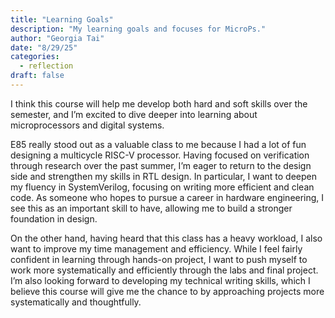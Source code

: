 ```yaml
---
title: "Learning Goals"
description: "My learning goals and focuses for MicroPs."
author: "Georgia Tai"
date: "8/29/25"
categories:
  - reflection
draft: false
---
```


I think this course will help me develop both hard and soft skills over the semester, and I'm excited to dive deeper into learning about microprocessors and digital systems. 

E85 really stood out as a valuable class to me because I had a lot of fun designing a multicycle RISC-V processor. Having focused on verification through research over the past summer, I'm eager to return to the design side and strengthen my skills in RTL design. In particular, I want to deepen my fluency in SystemVerilog, focusing on writing more efficient and clean code. As someone who hopes to pursue a career in hardware engineering, I see this as an important skill to have, allowing me to build a stronger foundation in design.

On the other hand, having heard that this class has a heavy workload, I also want to improve my time management and efficiency. While I feel fairly confident in learning through hands-on project, I want to push myself to work more systematically and efficiently through the labs and final project. I'm also looking forward to developing my technical writing skills, which I believe this course will give me the chance to by approaching projects more systematically and thoughtfully.